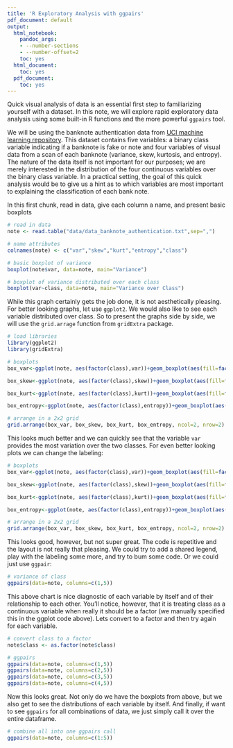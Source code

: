 ```yaml
---
title: 'R Exploratory Analysis with ggpairs'
pdf_document: default
output:
  html_notebook:
    pandoc_args:
    - --number-sections
    - --number-offset=2
    toc: yes
  html_document:
    toc: yes
  pdf_document:
    toc: yes
---
```


Quick visual analysis of data is an essential first step to familiarizing yourself with a dataset. In this note, we will explore rapid exploratory data analysis using some built-in R functions and the more powerful `ggpairs` tool.

We will be using the banknote authentication data from [UCI machine learning repository](http://archive.ics.uci.edu/ml/datasets.html). This dataset contains five variables: a binary class variable indicating if a banknote is fake or note and four variables of visual data from a scan of each banknote (variance, skew, kurtosis, and entropy). The nature of the data itself is not important for our purposes; we are merely interested in the distribution of the four continuous variables over the binary class variable. In a practical setting, the goal of this quick analysis would be to give us a hint as to which variables are most important to explaining the classification of each bank note.

In this first chunk, read in data, give each column a name, and present basic boxplots

```r
# read in data
note <- read.table("data/data_banknote_authentication.txt",sep=",")

# name attributes
colnames(note) <- c("var","skew","kurt","entropy","class")

# basic boxplot of variance
boxplot(note$var, data=note, main="Variance")

# boxplot of variance distributed over each class
boxplot(var~class, data=note, main="Variance over Class")

```

While this graph certainly gets the job done, it is not aesthetically pleasing. For better looking graphs, let use `ggplot2`. We would also like to see each variable distributed over class. So to present the graphs side by side, we will use the `grid.arrage` function from `gridExtra` package.

```r
# load libraries
library(ggplot2)
library(gridExtra)

# boxplots
box_var<-ggplot(note, aes(factor(class),var))+geom_boxplot(aes(fill=factor(class)))

box_skew<-ggplot(note, aes(factor(class),skew))+geom_boxplot(aes(fill=factor(class)))

box_kurt<-ggplot(note, aes(factor(class),kurt))+geom_boxplot(aes(fill=factor(class)))

box_entropy<-ggplot(note, aes(factor(class),entropy))+geom_boxplot(aes(fill=factor(class)))

# arrange in a 2x2 grid
grid.arrange(box_var, box_skew, box_kurt, box_entropy, ncol=2, nrow=2)

```

This looks much better and we can quickly see that the variable `var` provides the most variation over the two classes. For even better looking plots we can change the labeling:

```r

# boxplots
box_var<-ggplot(note, aes(factor(class),var))+geom_boxplot(aes(fill=factor(class)))+ labs(x="",y="Variance") + theme(legend.position="none")

box_skew<-ggplot(note, aes(factor(class),skew))+geom_boxplot(aes(fill=factor(class)))+ labs(x="",y="Skewness") + theme(legend.position="none")

box_kurt<-ggplot(note, aes(factor(class),kurt))+geom_boxplot(aes(fill=factor(class)))+ labs(x="",y="Kurtosis") + theme(legend.position="none")

box_entropy<-ggplot(note, aes(factor(class),entropy))+geom_boxplot(aes(fill=factor(class)))+ labs(x="",y="Entropy") + theme(legend.position="none")

# arrange in a 2x2 grid
grid.arrange(box_var, box_skew, box_kurt, box_entropy, ncol=2, nrow=2)

```

This looks good, however, but not super great. The code is repetitive and the layout is not really that pleasing. We could try to add a shared legend, play with the labeling some more, and try to bum some code. Or we could just use `ggpair`:

```r

# variance of class
ggpairs(data=note, columns=c(1,5))

```

This above chart is nice diagnostic of each variable by itself and of their relationship to each other. You'll notice, however, that it is treating class as a continuous variable when really it should be a factor (we manually specified this in the ggplot code above). Lets convert to a factor and then try again for each variable.

```r

# convert class to a factor
note$class <- as.factor(note$class)

# ggpairs
ggpairs(data=note, columns=c(1,5))
ggpairs(data=note, columns=c(2,5))
ggpairs(data=note, columns=c(3,5))
ggpairs(data=note, columns=c(4,5))

```


Now this looks great. Not only do we have the boxplots from above, but we also get to see the distributions of each variable by itself. And finally, if want to see `ggpairs` for all combinations of data, we just simply call it over the entire dataframe.

```r

# combine all into one ggpairs call
ggpairs(data=note, columns=c(1:5))

```





